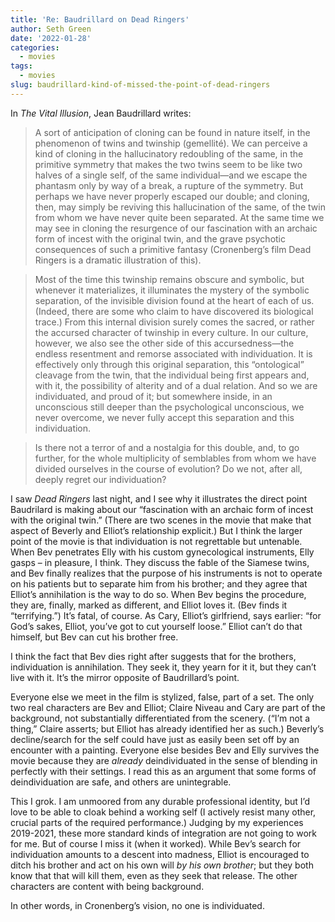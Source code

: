 ```yaml
---
title: 'Re: Baudrillard on Dead Ringers'
author: Seth Green
date: '2022-01-28'
categories:
  - movies
tags:
  - movies
slug: baudrillard-kind-of-missed-the-point-of-dead-ringers
---
```


In _The Vital Illusion_, Jean Baudrillard writes:

> | A sort of anticipation of cloning can be found in nature itself, in the phenomenon of twins and twinship (gemellité). We can perceive a kind of cloning in the hallucinatory redoubling of the same, in the primitive symmetry that makes the two twins seem to be like two halves of a single self, of the same individual—and we escape the phantasm only by way of a break, a rupture of the symmetry. But perhaps we have never properly escaped our double; and cloning, then, may simply be reviving this hallucination of the same, of the twin from whom we have never quite been separated. At the same time we may see in cloning the resurgence of our fascination with an archaic form of incest with the original twin, and the grave psychotic consequences of such a primitive fantasy (Cronenberg’s film Dead Ringers is a dramatic illustration of this).

> | Most of the time this twinship remains obscure and symbolic, but whenever it materializes, it illuminates the mystery of the symbolic separation, of the invisible division found at the heart of each of us. (Indeed, there are some who claim to have discovered its biological trace.) From this internal division surely comes the sacred, or rather the accursed character of twinship in every culture. In our culture, however, we also see the other side of this accursedness—the endless resentment and remorse associated with individuation. It is effectively only through this original separation, this “ontological” cleavage from the twin, that the individual being first appears and, with it, the possibility of alterity and of a dual relation. And so we are individuated, and proud of it; but somewhere inside, in an unconscious still deeper than the psychological unconscious, we never overcome, we never fully accept this separation and this individuation.

> Is there not a terror of and a nostalgia for this double, and, to go further, for the whole multiplicity of semblables from whom we have divided ourselves in the course of evolution? Do we not, after all, deeply regret our individuation?

I saw _Dead Ringers_ last night, and I see why it illustrates the direct point Baudrilard is making about our "fascination with an archaic form of incest with the original twin." (There are two scenes in the movie that make that aspect of Beverly and Elliot's relationship explicit.) But I think the larger point of the movie is that individuation is not regrettable but untenable. When Bev penetrates Elly with his custom gynecological instruments, Elly gasps -- in pleasure, I think. They discuss the fable of the Siamese twins, and Bev finally realizes that the purpose of his instruments is not to operate on his patients but to separate him from his brother; and they agree that Elliot's annihilation is the way to do so. When Bev begins the procedure, they are, finally, marked as different, and Elliot loves it. (Bev finds it "terrifying.") It's fatal, of course. As Cary, Elliot's girlfriend, says earlier: "for God's sakes, Elliot, you've got to cut yourself loose." Elliot can't do that himself, but Bev can cut his brother free. 

I think the fact that Bev dies right after suggests that for the brothers, individuation is annihilation. They seek it, they yearn for it it, but they can't live with it. It's the mirror opposite of Baudrillard's point.

Everyone else we meet in the film is stylized, false, part of a set. The only two real characters are Bev and Elliot; Claire Niveau and Cary are part of the background, not substantially differentiated from the scenery. ("I'm not a thing," Claire asserts; but Elliot has already identified her as such.) Beverly's decline/search for the self could have just as easily been set off by an encounter with a painting. Everyone else besides Bev and Elly survives the movie because they are _already_ deindividuated in the sense of blending in perfectly with their settings. I read this as an argument that some forms of deindividuation are safe, and others are unintegrable. 

This I grok. I am unmoored from any durable professional identity, but I'd love to be able to cloak behind a working self (I actively resist many other, crucial parts of the required performance.) Judging by my experiences 2019-2021, these more standard kinds of integration are not going to work for me. But of course I miss it (when it worked). While Bev's search for individuation amounts to a descent into madness, Elliot is encouraged to ditch his brother and act on his own will _by his own brother_; but they both know that that will kill them, even as they seek that release. The other characters are content with being background.

In other words, in Cronenberg's vision, no one is individuated. 